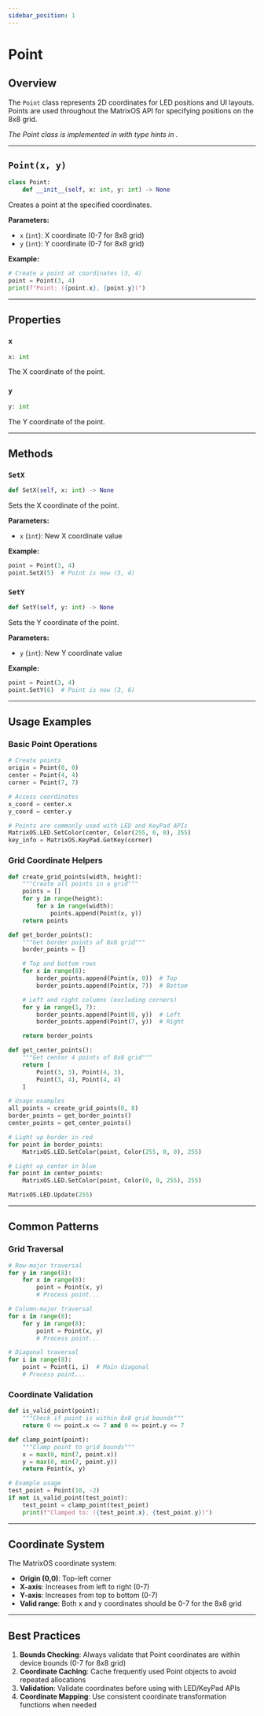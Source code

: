 ```yaml
---
sidebar_position: 1
---
```


# Point

## Overview

The `Point` class represents 2D coordinates for LED positions and UI layouts. Points are used throughout the MatrixOS API for specifying positions on the 8x8 grid.

*The Point class is implemented in <GithubLink path="Applications/Python/PikaPython/MatrixOS_Point.py"/> with type hints in <GithubLink path="Applications/Python/PikaPython/_MatrixOS_Point.pyi"/>.*

---

## `Point(x, y)`
```python
class Point:
    def __init__(self, x: int, y: int) -> None
```

Creates a point at the specified coordinates.

**Parameters:**
- `x` (`int`): X coordinate (0-7 for 8x8 grid)
- `y` (`int`): Y coordinate (0-7 for 8x8 grid)

**Example:**
```python
# Create a point at coordinates (3, 4)
point = Point(3, 4)
print(f"Point: ({point.x}, {point.y})")
```

---

## Properties

### `x`
```python
x: int
```
The X coordinate of the point.

### `y`
```python
y: int
```
The Y coordinate of the point.

---

## Methods

### `SetX`
```python
def SetX(self, x: int) -> None
```

Sets the X coordinate of the point.

**Parameters:**
- `x` (`int`): New X coordinate value

**Example:**
```python
point = Point(3, 4)
point.SetX(5)  # Point is now (5, 4)
```

### `SetY`
```python
def SetY(self, y: int) -> None
```

Sets the Y coordinate of the point.

**Parameters:**
- `y` (`int`): New Y coordinate value

**Example:**
```python
point = Point(3, 4)
point.SetY(6)  # Point is now (3, 6)
```

---

## Usage Examples

### Basic Point Operations
```python
# Create points
origin = Point(0, 0)
center = Point(4, 4)
corner = Point(7, 7)

# Access coordinates
x_coord = center.x
y_coord = center.y

# Points are commonly used with LED and KeyPad APIs
MatrixOS.LED.SetColor(center, Color(255, 0, 0), 255)
key_info = MatrixOS.KeyPad.GetKey(corner)
```

### Grid Coordinate Helpers
```python
def create_grid_points(width, height):
    """Create all points in a grid"""
    points = []
    for y in range(height):
        for x in range(width):
            points.append(Point(x, y))
    return points

def get_border_points():
    """Get border points of 8x8 grid"""
    border_points = []

    # Top and bottom rows
    for x in range(8):
        border_points.append(Point(x, 0))  # Top
        border_points.append(Point(x, 7))  # Bottom

    # Left and right columns (excluding corners)
    for y in range(1, 7):
        border_points.append(Point(0, y))  # Left
        border_points.append(Point(7, y))  # Right

    return border_points

def get_center_points():
    """Get center 4 points of 8x8 grid"""
    return [
        Point(3, 3), Point(4, 3),
        Point(3, 4), Point(4, 4)
    ]

# Usage examples
all_points = create_grid_points(8, 8)
border_points = get_border_points()
center_points = get_center_points()

# Light up border in red
for point in border_points:
    MatrixOS.LED.SetColor(point, Color(255, 0, 0), 255)

# Light up center in blue
for point in center_points:
    MatrixOS.LED.SetColor(point, Color(0, 0, 255), 255)

MatrixOS.LED.Update(255)
```

---

## Common Patterns

### Grid Traversal
```python
# Row-major traversal
for y in range(8):
    for x in range(8):
        point = Point(x, y)
        # Process point...

# Column-major traversal
for x in range(8):
    for y in range(8):
        point = Point(x, y)
        # Process point...

# Diagonal traversal
for i in range(8):
    point = Point(i, i)  # Main diagonal
    # Process point...
```

### Coordinate Validation
```python
def is_valid_point(point):
    """Check if point is within 8x8 grid bounds"""
    return 0 <= point.x <= 7 and 0 <= point.y <= 7

def clamp_point(point):
    """Clamp point to grid bounds"""
    x = max(0, min(7, point.x))
    y = max(0, min(7, point.y))
    return Point(x, y)

# Example usage
test_point = Point(10, -2)
if not is_valid_point(test_point):
    test_point = clamp_point(test_point)
    print(f"Clamped to: ({test_point.x}, {test_point.y})")
```

---

## Coordinate System

The MatrixOS coordinate system:
- **Origin (0,0)**: Top-left corner
- **X-axis**: Increases from left to right (0-7)
- **Y-axis**: Increases from top to bottom (0-7)
- **Valid range**: Both x and y coordinates should be 0-7 for the 8x8 grid

---

## Best Practices

1. **Bounds Checking**: Always validate that Point coordinates are within device bounds (0-7 for 8x8 grid)
2. **Coordinate Caching**: Cache frequently used Point objects to avoid repeated allocations
3. **Validation**: Validate coordinates before using with LED/KeyPad APIs
4. **Coordinate Mapping**: Use consistent coordinate transformation functions when needed